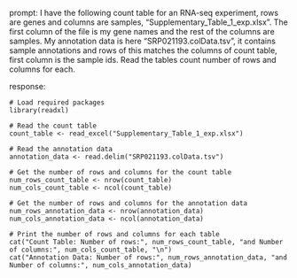 prompt:
I have the following count table for an RNA-seq experiment, rows are genes and columns are samples, "Supplementary_Table_1_exp.xlsx". The first column of the file is my gene names and the rest of the columns are samples. My annotation data is here  "SRP021193.colData.tsv", it contains sample annotations and rows of this matches the columns of count table, first column is the sample ids. Read the tables count number of rows and columns for each.

response:
```
# Load required packages
library(readxl)

# Read the count table
count_table <- read_excel("Supplementary_Table_1_exp.xlsx")

# Read the annotation data
annotation_data <- read.delim("SRP021193.colData.tsv")

# Get the number of rows and columns for the count table
num_rows_count_table <- nrow(count_table)
num_cols_count_table <- ncol(count_table)

# Get the number of rows and columns for the annotation data
num_rows_annotation_data <- nrow(annotation_data)
num_cols_annotation_data <- ncol(annotation_data)

# Print the number of rows and columns for each table
cat("Count Table: Number of rows:", num_rows_count_table, "and Number of columns:", num_cols_count_table, "\n")
cat("Annotation Data: Number of rows:", num_rows_annotation_data, "and Number of columns:", num_cols_annotation_data)
```

